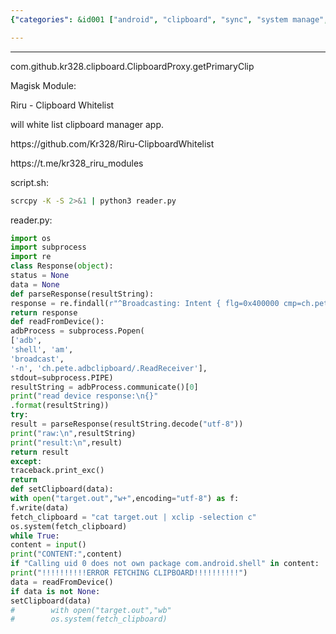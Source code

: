 ```yaml
---
{"categories": &id001 ["android", "clipboard", "sync", "system manage", "tweaks"], "category": "Clipboard issue in Android 10", "date": "2022-02-21 11:44:30", "description": "This article explains how to resolve the Android 10 clipboard issue in scrcpy by utilizing Riru's Clipboard Whitelist module and incorporating the '-K' flag with Python's reader.py script, allowing compatibility with specific clipboard manager apps.", "tags": *id001, "title": "Android 10 Clipboard Issue For Scrcpy"}

---
```


------

com.github.kr328.clipboard.ClipboardProxy.getPrimaryClip

Magisk Module:

Riru - Clipboard Whitelist

will white list clipboard manager app.

https://github.com/Kr328/Riru-ClipboardWhitelist

https://t.me/kr328_riru_modules

script.sh:

```bash
scrcpy -K -S 2>&1 | python3 reader.py

```

reader.py:

```python
import os
import subprocess
import re
class Response(object):
status = None
data = None
def parseResponse(resultString):
response = re.findall(r"^Broadcasting: Intent { flg=0x400000 cmp=ch.pete.adbclipboard/.ReadReceiver }\nBroadcast completed: result=-1, data=\"((.*\n?)+)\"$",resultString)[0][0]
return response
def readFromDevice():
adbProcess = subprocess.Popen(
['adb',
'shell', 'am',
'broadcast',
'-n', 'ch.pete.adbclipboard/.ReadReceiver'],
stdout=subprocess.PIPE)
resultString = adbProcess.communicate()[0]
print("read device response:\n{}"
.format(resultString))
try:
result = parseResponse(resultString.decode("utf-8"))
print("raw:\n",resultString)
print("result:\n",result)
return result
except:
traceback.print_exc()
return
def setClipboard(data):
with open("target.out","w+",encoding="utf-8") as f:
f.write(data)
fetch_clipboard = "cat target.out | xclip -selection c"
os.system(fetch_clipboard)
while True:
content = input()
print("CONTENT:",content)
if "Calling uid 0 does not own package com.android.shell" in content:
print("!!!!!!!!!!ERROR FETCHING CLIPBOARD!!!!!!!!!!")
data = readFromDevice()
if data is not None:
setClipboard(data)
#        with open("target.out","wb"
#        os.system(fetch_clipboard)

```


